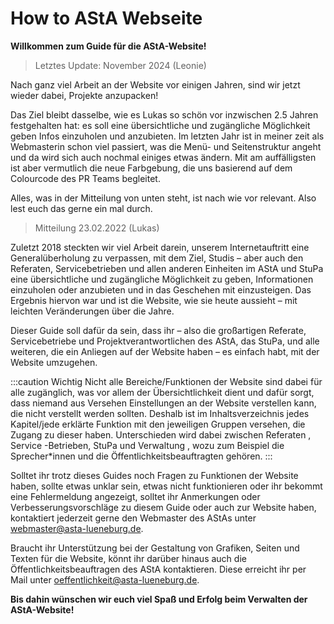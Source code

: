 # How to AStA Webseite
**Willkommen zum Guide für die AStA-Website!**

> Letztes Update: November 2024 (Leonie)

Nach ganz viel Arbeit an der Website vor einigen Jahren, sind wir jetzt wieder dabei, Projekte anzupacken!

Das Ziel bleibt dasselbe, wie es Lukas so schön vor inzwischen 2.5 Jahren festgehalten hat: es soll eine übersichtliche und zugängliche Möglichkeit  geben Infos einzuholen und anzubieten. Im letzten Jahr ist in meiner zeit als Webmasterin schon viel passiert, was die Menü- und Seitenstruktur angeht und da wird sich auch nochmal einiges etwas ändern. Mit am auffälligsten ist aber vermutlich die neue Farbgebung, die uns basierend auf dem Colourcode des PR Teams begleitet.

Alles, was in der Mitteilung von unten steht, ist nach wie vor relevant. Also lest euch das gerne ein mal durch.



> Mitteilung 23.02.2022 (Lukas)

Zuletzt 2018 steckten wir viel Arbeit darein, unserem Internetauftritt eine Generalüberholung zu verpassen, mit dem Ziel, Studis – aber auch den Referaten, Servicebetrieben und allen anderen Einheiten im AStA und StuPa eine übersichtliche und zugängliche Möglichkeit zu geben, Informationen einzuholen oder anzubieten und in das Geschehen mit einzusteigen. Das Ergebnis hiervon war und ist die Website, wie sie heute aussieht – mit leichten Veränderungen über die Jahre.

Dieser Guide soll dafür da sein, dass ihr – also die großartigen Referate, Servicebetriebe und Projektverantwortlichen des AStA, das StuPa, und alle weiteren, die ein Anliegen auf der Website haben – es einfach habt, mit der Website umzugehen.

:::caution Wichtig
Nicht alle Bereiche/Funktionen der Website sind dabei für alle zugänglich, was vor allem der Übersichtlichkeit dient und dafür sorgt, dass niemand aus Versehen Einstellungen an der Website verstellen kann, die nicht verstellt werden sollten. Deshalb ist im Inhaltsverzeichnis jedes Kapitel/jede erklärte Funktion mit den jeweiligen Gruppen versehen, die Zugang zu dieser haben. Unterschieden wird dabei zwischen Referaten , Service -Betrieben, StuPa und Verwaltung , wozu zum Beispiel die Sprecher*innen und die Öffentlichkeitsbeauftragten gehören.
:::

Solltet ihr trotz dieses Guides noch Fragen zu Funktionen der Website haben, sollte etwas unklar sein, etwas nicht funktionieren oder ihr bekommt eine Fehlermeldung angezeigt, solltet ihr Anmerkungen oder Verbesserungsvorschläge zu diesem Guide oder auch zur Website haben, kontaktiert jederzeit gerne den Webmaster des AStAs unter webmaster@asta-lueneburg.de.

Braucht ihr Unterstützung bei der Gestaltung von Grafiken, Seiten und Texten für die Website, könnt ihr darüber hinaus auch die Öffentlichkeitsbeauftragen des AStA kontaktieren. Diese erreicht ihr per Mail unter oeffentlichkeit@asta-lueneburg.de.

**Bis dahin wünschen wir euch viel Spaß und Erfolg beim Verwalten der AStA-Website!**
